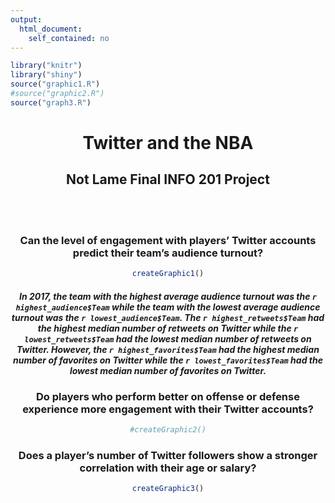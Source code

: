 ```yaml
---
output: 
  html_document:
    self_contained: no
---
```


``` r
library("knitr")
library("shiny")
source("graphic1.R")
#source("graphic2.R")
source("graph3.R")

```

<center>

# **Twitter and the NBA**
## Not Lame Final INFO 201 Project

</br>
</br>

### Can the level of engagement with players' Twitter accounts predict their team's audience turnout?

``` r
createGraphic1()
```

##### In 2017, the team with the highest average audience turnout was the `r highest_audience$Team` while the team with the lowest average audience turnout was the `r lowest_audience$Team`. The `r highest_retweets$Team` had the highest median number of retweets on Twitter while the `r lowest_retweets$Team` had the lowest median number of retweets on Twitter. However, the `r highest_favorites$Team` had the highest median number of favorites on Twitter while the `r lowest_favorites$Team` had the lowest median number of favorites on Twitter.


### Do players who perform better on offense or defense experience more engagement with their Twitter accounts?


``` r
#createGraphic2()
```


### Does a player's number of Twitter followers show a stronger correlation with their age or salary?


``` r
createGraphic3()
```

</center>
